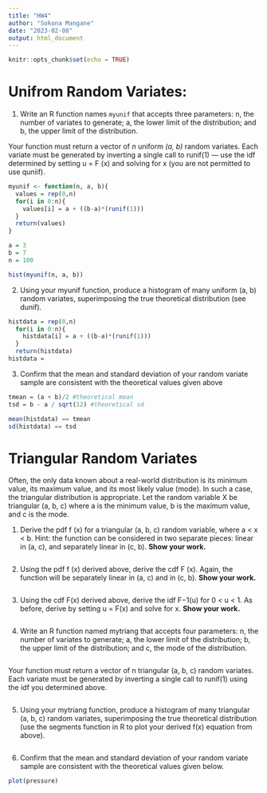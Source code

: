 ```yaml
---
title: "HW4"
author: "Sokona Mangane"
date: "2023-02-08"
output: html_document
---
```


```r
knitr::opts_chunk$set(echo = TRUE)
```

# Unifrom Random Variates:

1. Write an R function names `myunif` that accepts three parameters: n, the number of variates to generate; a, the lower limit of the distribution; and b, the upper limit of the distribution. 

Your function must return a vector of *n* uniform *(a, b)* random variates. Each variate must be generated by inverting a single call to runif(1) — use the idf determined by setting u = F (x) and solving for x (you are not permitted to use quniif).

```r

myunif <- function(n, a, b){
  values = rep(0,n)
  for(i in 0:n){
    values[i] = a + ((b-a)*(runif(1)))
  }
  return(values)
}

a = 3
b = 7
n = 100

hist(myunif(n, a, b))
```

2. Using your myunif function, produce a histogram of many uniform (a, b) random variates, superimposing the true theoretical distribution (see dunif).

```r
histdata = rep(0,n)
  for(i in 0:n){
    histdata[i] = a + ((b-a)*(runif(1)))
  }
  return(histdata)
histdata = 

```


3. Confirm that the mean and standard deviation of your random variate sample are consistent with the theoretical values given above

```r
tmean = (a + b)/2 #theoretical mean
tsd = b - a / sqrt(12) #theoretical sd

mean(histdata) == tmean
sd(histdata) == tsd


```



# Triangular Random Variates

Often, the only data known about a real-world distribution is its minimum value, its maximum value, and its most likely value (mode). In such a case, the triangular distribution is appropriate. Let the random variable X be triangular (a, b, c) where a is the minimum value, b is the maximum value, and c is the mode.

1. Derive the pdf f (x) for a triangular (a, b, c) random variable, where a < x < b. Hint: the function can be considered in two separate pieces: linear in (a, c), and separately linear in (c, b). **Show your work.**

```r

```

2. Using the pdf f (x) derived above, derive the cdf F (x). Again, the function will be separately linear in (a, c) and in (c, b). **Show your work.**

```r

```

3. Using the cdf F(x) derived above, derive the idf F−1(u) for 0 < u < 1. As before, derive by setting u = F(x) and solve for x. **Show your work.**

```r

```

4. Write an R function named mytriang that accepts four parameters: n, the number of variates to generate; a, the lower limit of the distribution; b, the upper limit of the distribution; and c, the mode of the distribution.

```r

```

Your function must return a vector of n triangular (a, b, c) random variates. Each variate must be generated by inverting a single call to runif(1) using the idf you determined above.

```r

```

5. Using your mytriang function, produce a histogram of many triangular (a, b, c) random variates, superimposing the true theoretical distribution (use the segments function in R to plot your derived f(x) equation from above).

```r

```

6. Confirm that the mean and standard deviation of your random variate sample are consistent with the theoretical values given below.


```r
plot(pressure)
```

